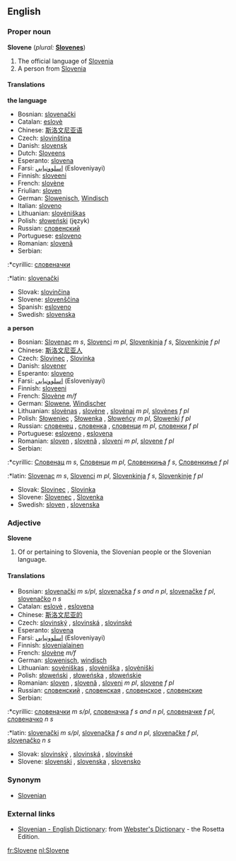 ==English==

===Proper noun===
'''Slovene'''  (''plural:'' '''[[Slovenes]]''')
# The official language of [[Slovenia]]
# A person from [[Slovenia]]

====Translations====
'''the language'''
*Bosnian: [[slovenački]] {{m}}
*Catalan: [[eslovè]]
*Chinese: [[斯洛文尼亚语]]
*Czech: [[slovinština]] {{f}}
*Danish: [[slovensk]]
*Dutch: [[Sloveens]] {{n}}
*Esperanto: [[slovena]]
*Farsi: [[اسلوونيايي]] (Esloveniyayi)
*Finnish: [[sloveeni]]
*French: [[slovène]] {{m}}
*Friulian: [[sloven]]
*German: [[Slowenisch]], [[Windisch]]
*Italian: [[sloveno]]
*Lithuanian: [[slovėniškas]]
*Polish: [[słoweński]] (język) {{m}}
*Russian: [[словенский]]
*Portuguese: [[esloveno]]
*Romanian: [[slovenă]] {{f}}
*Serbian:
:*cyrillic: [[словеначки]] {{m}}
:*latin: [[slovenački]] {{m}}
*Slovak: [[slovinčina]] {{f}}
*Slovene: [[slovenščina]]
*Spanish: [[esloveno]]
*Swedish: [[slovenska]]

'''a person'''
*Bosnian: [[Slovenac]] ''m s'', [[Slovenci]] ''m pl'', [[Slovenkinja]] ''f s'', [[Slovenkinje]] ''f pl''
*Chinese: [[斯洛文尼亚人]]
*Czech: [[Slovinec]] {{m}}, [[Slovinka]] {{f}}
*Danish: [[slovener]]
*Esperanto: [[sloveno]]
*Farsi: [[اسلوونيايي]] (Esloveniyayi)
*Finnish: [[sloveeni]]
*French: [[Slovène]] ''m/f''
*German: [[Slowene]], [[Windischer]] {{m}}
*Lithuanian: [[slovėnas]] {{m}}, [[slovėne]] {{f}}, [[slovėnai]] ''m pl'', [[slovėnes]] ''f pl''
*Polish: [[Słoweniec]] {{m}}, [[Słowenka]] {{f}}, [[Słoweńcy]] ''m pl'', [[Słowenki]] ''f pl''
*Russian: [[словенец]] {{m}}, [[словенка]] {{f}}, [[словенци]] ''m pl'', [[словенки]] ''f pl''
*Portuguese: [[esloveno]] {{m}}, [[eslovena]] {{f}}
*Romanian: [[sloven]] {{m}}, [[slovenă]] {{f}}, [[sloveni]] ''m pl'', [[slovene]] ''f pl''
*Serbian:
:*cyrillic: [[Словенац]] ''m s'', [[Словенци]] ''m pl'', [[Словенкиња]] ''f s'', [[Словенкиње]] ''f pl''
:*latin: [[Slovenac]] ''m s'', [[Slovenci]] ''m pl'', [[Slovenkinja]] ''f s'', [[Slovenkinje]] ''f pl''
*Slovak: [[Slovinec]] {{m}}, [[Slovinka]] {{f}}
*Slovene: [[Slovenec]] {{m}}, [[Slovenka]] {{f}}
*Swedish: [[sloven]] {{m}}, [[slovenska]] {{f}}

===Adjective===
'''Slovene'''
# Of or pertaining to Slovenia, the Slovenian people or the Slovenian language.

====Translations====
*Bosnian: [[slovenački]] ''m s/pl'', [[slovenačka]] ''f s and n pl'', [[slovenačke]] ''f pl'', [[slovenačko]] ''n s''
*Catalan: [[eslovè]] {{m}}, [[eslovena]] {{f}}
*Chinese: [[斯洛文尼亚的]]
*Czech: [[slovinský]] {{m}}, [[slovinská]] {{f}}, [[slovinské]] {{n}}
*Esperanto: [[slovena]]
*Farsi: [[اسلوونيايي]] (Esloveniyayi)
*Finnish: [[slovenialainen]]
*French: [[slovène]] ''m/f''
*German: [[slowenisch]], [[windisch]]
*Lithuanian: [[sovėniškas]] {{m}}, [[slovėniška]] {{f}}, [[slovėniški]] {{p}}
*Polish: [[słoweński]] {{m}}, [[słoweńska]] {{f}}, [[słoweńskie]] {{n}}
*Romanian: [[sloven]] {{m}}, [[slovenă]] {{f}}, [[sloveni]] ''m pl'', [[slovene]] ''f pl''
*Russian: [[словенский]] {{m}}, [[словенская]] {{f}}, [[словенское]] {{n}}, [[словенские]] {{p}}
*Serbian:
:*cyrillic: [[словеначки]] ''m s/pl'', [[словеначка]] ''f s and n pl'', [[словеначке]] ''f pl'', [[словеначко]] ''n s''
:*latin: [[slovenački]] ''m s/pl'', [[slovenačka]] ''f s and n pl'', [[slovenačke]] ''f pl'', [[slovenačko]] ''n s''
*Slovak: [[slovinský]] {{m}}, [[slovinská]] {{f}}, [[slovinské]] {{n}}
*Slovene: [[slovenski]] {{m}}, [[slovenska]] {{f}}, [[slovensko]] {{n}}

===Synonym===
*[[Slovenian]]

===External links===
*[http://www.websters-online-dictionary.org/definition/Slovene-english/ Slovenian - English Dictionary]: from [http://www.websters-online-dictionary.org/ Webster's Dictionary] - the Rosetta Edition.

[[fr:Slovene]]
[[nl:Slovene]]